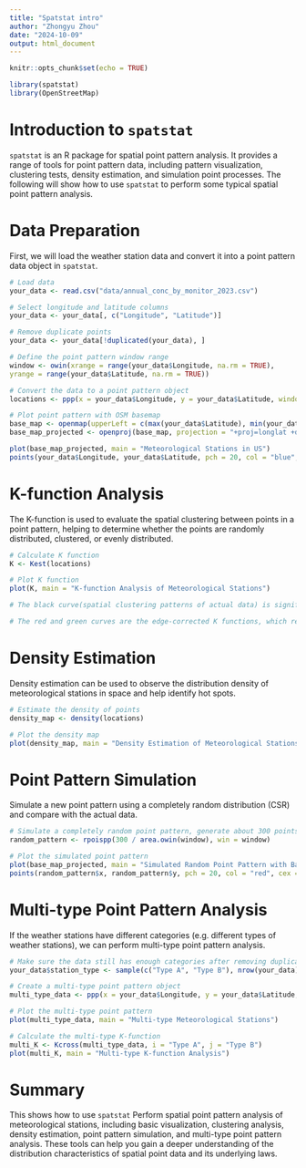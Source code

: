 ```yaml
---
title: "Spatstat intro"
author: "Zhongyu Zhou"
date: "2024-10-09"
output: html_document
---
```


```r
knitr::opts_chunk$set(echo = TRUE)

library(spatstat)
library(OpenStreetMap)
```

# Introduction to `spatstat`

`spatstat` is an R package for spatial point pattern analysis. It provides a range of tools for point pattern data, including pattern visualization, clustering tests, density estimation, and simulation point processes. The following will show how to use `spatstat` to perform some typical spatial point pattern analysis.

# Data Preparation

First, we will load the weather station data and convert it into a point pattern data object in `spatstat`.

```r
# Load data
your_data <- read.csv("data/annual_conc_by_monitor_2023.csv")

# Select longitude and latitude columns
your_data <- your_data[, c("Longitude", "Latitude")]

# Remove duplicate points
your_data <- your_data[!duplicated(your_data), ]

# Define the point pattern window range
window <- owin(xrange = range(your_data$Longitude, na.rm = TRUE),
yrange = range(your_data$Latitude, na.rm = TRUE))

# Convert the data to a point pattern object
locations <- ppp(x = your_data$Longitude, y = your_data$Latitude, window = window)

# Plot point pattern with OSM basemap
base_map <- openmap(upperLeft = c(max(your_data$Latitude), min(your_data$Longitude)), lowerRight = c(min(your_data$Latitude), max(your_data$Longitude)), type = "osm")
base_map_projected <- openproj(base_map, projection = "+proj=longlat +datum=WGS84")

plot(base_map_projected, main = "Meteorological Stations in US")
points(your_data$Longitude, your_data$Latitude, pch = 20, col = "blue", cex = 0.6)
```

# K-function Analysis

The K-function is used to evaluate the spatial clustering between points in a point pattern, helping to determine whether the points are randomly distributed, clustered, or evenly distributed.

```r
# Calculate K function
K <- Kest(locations)

# Plot K function
plot(K, main = "K-function Analysis of Meteorological Stations")

# The black curve(spatial clustering patterns of actual data) is significantly higher than the blue completely random distribution (CSR) curve, which indicates that the distribution of weather stations has significant spatial aggregation. That is, weather stations are not randomly distributed but tend to be concentrated in certain areas.

# The red and green curves are the edge-corrected K functions, which reduce the deviation due to boundary effects.
```

# Density Estimation

Density estimation can be used to observe the distribution density of meteorological stations in space and help identify hot spots.

```r
# Estimate the density of points
density_map <- density(locations)

# Plot the density map
plot(density_map, main = "Density Estimation of Meteorological Stations")
```

# Point Pattern Simulation

Simulate a new point pattern using a completely random distribution (CSR) and compare with the actual data.

```r
# Simulate a completely random point pattern, generate about 300 points
random_pattern <- rpoispp(300 / area.owin(window), win = window)

# Plot the simulated point pattern
plot(base_map_projected, main = "Simulated Random Point Pattern with Basemap")
points(random_pattern$x, random_pattern$y, pch = 20, col = "red", cex = 0.6)
```

# Multi-type Point Pattern Analysis

If the weather stations have different categories (e.g. different types of weather stations), we can perform multi-type point pattern analysis.

```r
# Make sure the data still has enough categories after removing duplicate points
your_data$station_type <- sample(c("Type A", "Type B"), nrow(your_data), replace = TRUE)

# Create a multi-type point pattern object
multi_type_data <- ppp(x = your_data$Longitude, y = your_data$Latitude, marks = factor(your_data$station_type), window = window)

# Plot the multi-type point pattern
plot(multi_type_data, main = "Multi-type Meteorological Stations")

# Calculate the multi-type K-function
multi_K <- Kcross(multi_type_data, i = "Type A", j = "Type B")
plot(multi_K, main = "Multi-type K-function Analysis")

```

# Summary

This shows how to use `spatstat` Perform spatial point pattern analysis of meteorological stations, including basic visualization, clustering analysis, density estimation, point pattern simulation, and multi-type point pattern analysis. These tools can help you gain a deeper understanding of the distribution characteristics of spatial point data and its underlying laws.